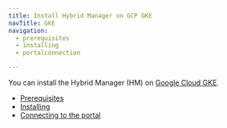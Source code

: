 ```yaml
---
title: Install Hybrid Manager on GCP GKE
navTitle: GKE
navigation:
  - prerequisites
  - installing
  - portalconnection

---
```


You can install the Hybrid Manager (HM) on [Google Cloud GKE](https://cloud.google.com/kubernetes-engine).

- [Prerequisites](prerequisites)
- [Installing](installing)
- [Connecting to the portal](portalconnection.mdx)